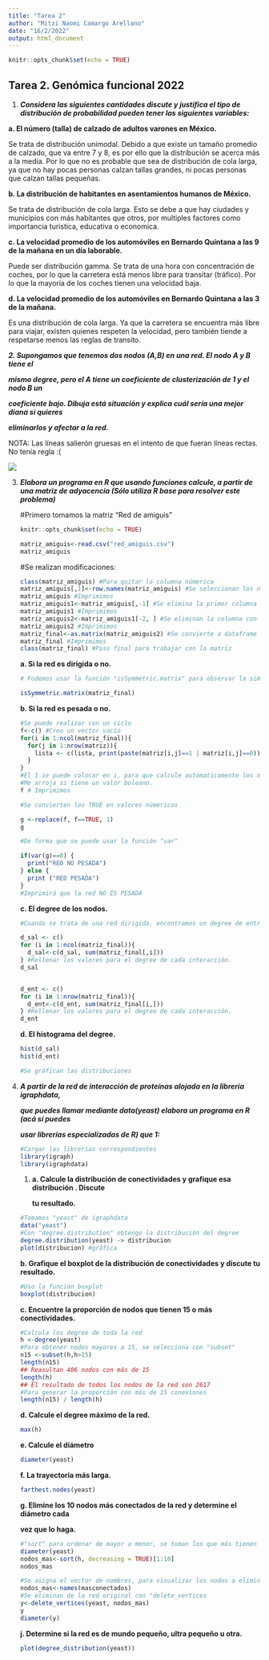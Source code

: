 ---
title: "Tarea 2"
author: "Mitzi Naomi Camargo Arellano"
date: "16/2/2022"
output: html_document
---

```{r setup, include=FALSE}
knitr::opts_chunk$set(echo = TRUE)
```

## Tarea 2. Genómica funcional 2022

1.  ***Considera las siguientes cantidades discute y justifica el tipo de distribución de probabilidad pueden tener las siguientes variables:***

**a. El número (talla) de calzado de adultos varones en México.**

Se trata de distribución unimodal. Debido a que existe un tamaño promedio de calzado, que va entre 7 y 8, es por ello que la distribución se acerca más a la media. Por lo que no es probable que sea de distribución de cola larga, ya que no hay pocas personas calzan tallas grandes, ni pocas personas que calzan tallas pequeñas.

**b. La distribución de habitantes en asentamientos humanos de México.**

Se trata de distribución de cola larga. Esto se debe a que hay ciudades y municipios con más habitantes que otros, por multiples factores como importancia turistica, educativa o economica.

**c. La velocidad promedio de los automóviles en Bernardo Quintana a las 9 de la mañana en un día laborable.**

Puede ser distribución gamma. Se trata de una hora con concentración de coches, por lo que la carretera está menos libre para transitar (tráfico). Por lo que la mayoría de los coches tienen una velocidad baja.

**d. La velocidad promedio de los automóviles en Bernardo Quintana a las 3 de la mañana.**

Es una distribución de cola larga. Ya que la carretera se encuentra más libre para viajar, existen quienes respeten la velocidad, pero también tiende a respetarse menos las reglas de transito.

***2. Supongamos que tenemos dos nodos (A,B) en una red. El nodo A y B tiene el***

***mismo degree, pero el A tiene un coeficiente de clusterización de 1 y el nodo B un***

***coeficiente bajo. Dibuja está situación y explica cuál sería una mejor diana si quieres***

***eliminarlos y afectar a la red.***

NOTA: Las líneas salierón gruesas en el intento de que fueran líneas rectas. No tenía regla :(

![](images/Dise%C3%B1o%20sin%20t%C3%ADtulo.png)

3.  ***Elabora un programa en R que usando funciones calcule, a partir de una matriz de adyacencia (Sólo utiliza R base para resolver este problema)***

    #Primero tomamos la matriz "Red de amiguis"

    ```{r setup, include=FALSE}
    knitr::opts_chunk$set(echo = TRUE)

    matriz_amiguis<-read.csv("red_amiguis.csv")
    matriz_amiguis
    ```

    #Se realizan modificaciones:

    ```{r}

    class(matriz_amiguis) #Para quitar la columna númerica
    matriz_amiguis[,1]<-row.names(matriz_amiguis) #Se seleccionan los nombres de la primer columna
    matriz_amiguis #Imprimimos
    matriz_amiguis1<-matriz_amiguis[,-1] #Se elimina la primer columna
    matriz_amiguis1 #Imprimimos
    matriz_amiguis2<-matriz_amiguis1[-2, ] #Se eliminan la columna con "NA"
    matriz_amiguis2 #Imprimimos
    matriz_final<-as.matrix(matriz_amiguis2) #Se convierte a dataframe
    matriz_final #Imprimimos
    class(matriz_final) #Paso final para trabajar con la matriz
    ```

    **a. Si la red es dirigida o no.**

    ```{r}
    # Podemos usar la función "isSymmetric.matrix" para observar la simetría de la matriz. Ya que entre las carísticas de las redes dirigidas son la simetría.

    isSymmetric.matrix(matriz_final)
    ```

    **b. Si la red es pesada o no.**

    ```{r}
    #Se puede realizar con un ciclo
    f<-c() #Creo un vector vacío
    for(i in 1:ncol(matriz_final)){ 
      for(j in 1:nrow(matriz)){
        lista <- c(lista, print(paste(matriz[i,j]==1 | matriz[i,j]==0)))
      }
    }
    #El 1 se puede colocar en i, para que calcule autómaticamente los nodos. 
    #Me arroja si tiene un valor boleano. 
    f # Imprimimos

    #Se convierten los TRUE en valores númericos

    g <-replace(f, f==TRUE, 1)
    g

    #De forma que se puede usar la función "var"

    if(var(g)==0) {
      print("RED NO PESADA")
    } else {
      print ("RED PESADA")
    }
    #Imprimirá que la red NO ES PESADA
    ```

    **c. El degree de los nodos.**

    ```{r}
    #Cuando se trata de una red dirigida, encontramos un degree de entrada y de salida. 

    d_sal <- c()
    for (i in 1:ncol(matriz_final)){ 
      d_sal<-c(d_sal, sum(matriz_final[,i]))
    } #Rellenar los valores para el degree de cada interacción. 
    d_sal


    d_ent <- c()
    for (i in 1:nrow(matriz_final)){
      d_ent<-c(d_ent, sum(matriz_final[i,]))
    } #Rellenar los valores para el degree de cada interacción. 
    d_ent

    ```

    **d. El histograma del degree.**

    ```{r}
    hist(d_sal) 
    hist(d_ent)

    #Se gráfican las distribuciones 
    ```

4.  ***A partir de la red de interacción de proteínas alojada en la librería igraphdata,***

    ***que puedes llamar mediante data(yeast) elabora un programa en R (acá sí puedes***

    ***usar librerías especializadas de R) que 1:***

    ```{r}
    #Cargar las librerias correspondientes 
    library(igraph)
    library(igraphdata) 
    ```

    1.  **a. Calcule la distribución de conectividades y grafique esa distribución . Discute**

        **tu resultado.**

    ```{r}

    #Tomamos "yeast" de igraphdata
    data("yeast") 
    #Con "degree.distribution" obtengo la distribución del degree
    degree.distribution(yeast) -> distribucion 
    plot(distribucion) #gráfica

    ```

    **b. Grafique el boxplot de la distribución de conectividades y discute tu resultado.**

    ```{r}
    #Uso la función boxplot
    boxplot(distribucion)
    ```

    **c. Encuentre la proporción de nodos que tienen 15 o más conectividades.**

    ```{r}
    #Calcula los degree de toda la red
    h <-degree(yeast) 
    #Para obtener nodos mayores a 15, se selecciona con "subset"
    n15 <-subset(h,h>15) 
    length(n15)
    ## Reasultan 406 nodos con más de 15
    length(h) 
    ## El resultado de todos los nodos de la red son 2617
    #Para generar la proporción con más de 15 conexiones
    length(n15) / length(h)
    ```

    **d. Calcule el degree máximo de la red.**

    ```{r}
    max(h)
    ```

    **e. Calcule el diámetro**

    ```{r}
    diameter(yeast)
    ```

    **f. La trayectoria más larga.**

    ```{r}
    farthest.nodes(yeast)
    ```

    **g. Elimine los 10 nodos más conectados de la red y determine el diámetro cada**

    **vez que lo haga.**

    ```{r}
    #"sort" para ordenar de mayor a menor, se toman los que más tienen
    diameter(yeast)
    nodos_mas<-sort(h, decreasing = TRUE)[1:10] 
    nodos_mas

    #Se asigna el vector de nombres, para visualizar los nodos a eliminar.
    nodos_mas<-names(masconectados) 
    #Se eliminan de la red original con "delete_vertices
    y<-delete_vertices(yeast, nodos_mas) 
    y
    diameter(y) 
    ```

    **j. Determine si la red es de mundo pequeño, ultra pequeño u otra.**

    ```{r}
    plot(degree_distribution(yeast))
    ```
